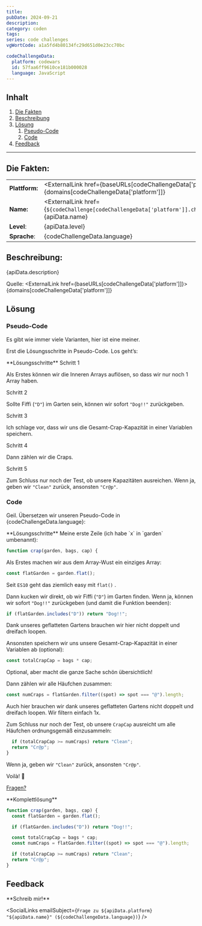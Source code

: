 ```yaml
---
title:
pubDate: 2024-09-21
description:
category: coden
tags:
series: code challenges
vgWortCode: a1a5fd4b80134fc29d651d0e23cc70bc

codeChallengeData:
  platform: codewars
  id: 57faa6ff9610ce181b000028
  language: JavaScript
---
```


## Inhalt

1. [Die Fakten](#)
1. [Beschreibung](#)
1. [Lösung](#)
   1. [Pseudo-Code](#)
   1. [Code](#)
1. [Feedback](#)

---

## Die Fakten:

|                |                                                                                                                                            |
| -------------- | ------------------------------------------------------------------------------------------------------------------------------------------ |
| **Plattform:** | <ExternalLink href={baseURLs[codeChallengeData['platform']]}>{domains[codeChallengeData['platform']]}</ExternalLink>                       |
| **Name:**      | <ExternalLink href={`${codeChallenge[codeChallengeData['platform']].challenge.url}/${codeChallengeData.id}`}>{apiData.name}</ExternalLink> |
| **Level**:     | {apiData.level}                                                                                                                            |
| **Sprache**:   | {codeChallengeData.language}                                                                                                               |

## Beschreibung:

<FetchedMarkdown>{apiData.description}</FetchedMarkdown>

Quelle: <ExternalLink href={baseURLs[codeChallengeData['platform']]}>{domains[codeChallengeData['platform']]}</ExternalLink>

## Lösung

### Pseudo-Code

Es gibt wie immer viele Varianten, hier ist eine meiner.

Erst die Lösungsschritte in Pseudo-Code. Los geht’s:

<Accordion>
**Lösungsschritte**

<Accordion>
Schritt 1

Als Erstes können wir die Inneren Arrays auflösen, so dass wir nur noch 1 Array haben.

</Accordion>
<Accordion>
Schritt 2

Sollte Fiffi (`"D"`) im Garten sein, können wir sofort `"Dog!!"` zurückgeben.

</Accordion>
<Accordion>
Schritt 3

Ich schlage vor, dass wir uns die Gesamt-Crap-Kapazität in einer Variablen speichern.

</Accordion>
<Accordion>
Schritt 4

Dann zählen wir die Craps.

</Accordion>
<Accordion>
Schritt 5

Zum Schluss nur noch der Test, ob unsere Kapazitäten ausreichen. Wenn ja, geben wir `"Clean"` zurück, ansonsten `"Cr@p"`.

</Accordion>
</Accordion>

### Code

Geil. Übersetzen wir unseren Pseudo-Code in {codeChallengeData.language}:

<Accordion>
**Lösungsschritte**

<Accordion>
Meine erste Zeile (ich habe `x` in `garden` umbenannt):

```js
function crap(garden, bags, cap) {
```

</Accordion>
<Accordion>

Als Erstes machen wir aus dem Array-Wust ein einziges Array:

```js
const flatGarden = garden.flat();
```

Seit `ES10` geht das ziemlich easy mit <ExternalLink href={docs.array.flat}>`flat()`</ExternalLink> .

</Accordion>
<Accordion>

Dann kucken wir direkt, ob wir Fiffi (`"D"`) im Garten finden. Wenn ja, können wir sofort `"Dog!!"` zurückgeben (und damit die Funktion beenden):

```js
if (flatGarden.includes("D")) return "Dog!!";
```

Dank unseres geflatteten Gartens brauchen wir hier nicht doppelt und dreifach loopen.

</Accordion>
<Accordion>

Ansonsten speichern wir uns unsere Gesamt-Crap-Kapazität in einer Variablen ab (optional):

```js
const totalCrapCap = bags * cap;
```

Optional, aber macht die ganze Sache schön übersichtlich!

</Accordion>
<Accordion>

Dann zählen wir alle Häufchen zusammen:

```js
const numCraps = flatGarden.filter((spot) => spot === "@").length;
```

Auch hier brauchen wir dank unseres geflatteten Gartens nicht doppelt und dreifach loopen. Wir filtern einfach 1x.

</Accordion>
<Accordion>

Zum Schluss nur noch der Test, ob unsere `CrapCap` ausreicht um alle Häufchen ordnungsgemäß einzusammeln:

```js
  if (totalCrapCap >= numCraps) return "Clean";
  return "Cr@p";
}
```

Wenn ja, geben wir `"Clean"` zurück, ansonsten `"Cr@p"`.

</Accordion>
<Accordion>

Voilà! 💩

[Fragen?](#feedback)

</Accordion>
</Accordion>

<Accordion>
**Komplettlösung**

```js
function crap(garden, bags, cap) {
  const flatGarden = garden.flat();

  if (flatGarden.includes("D")) return "Dog!!";

  const totalCrapCap = bags * cap;
  const numCraps = flatGarden.filter((spot) => spot === "@").length;

  if (totalCrapCap >= numCraps) return "Clean";
  return "Cr@p";
}
```

</Accordion>

## Feedback

<Accordion>
**Schreib mir!**

<SocialLinks
  emailSubject={`Frage zu ${apiData.platform} "${apiData.name}" (${codeChallengeData.language})`}
/>

</Accordion>
